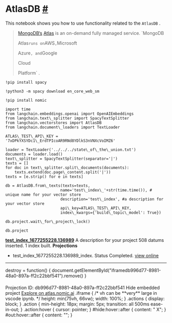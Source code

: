  AtlasDB
 [#](#atlasdb "Permalink to this headline")
=====================================================
 This notebook shows you how to use functionality related to the
 `AtlasDB`
 .
> 
> 
> 
> [MongoDB‘s](https://www.mongodb.com/) 
> [Atlas](https://www.mongodb.com/cloud/atlas) 
>  is an on-demand fully managed service.
>  `MongoDB
>  
> 
>  Atlas`
>  runs on
>  `AWS`
>  ,
>  `Microsoft
>  
> 
>  Azure`
>  , and
>  `Google
>  
> 
>  Cloud
>  
> 
>  Platform`
>  .
>  
> 
> 
> 
> 
```
!pip install spacy
```
```
!python3 -m spacy download en_core_web_sm
```
```
!pip install nomic
```
```
import time
from langchain.embeddings.openai import OpenAIEmbeddings
from langchain.text\_splitter import SpacyTextSplitter
from langchain.vectorstores import AtlasDB
from langchain.document\_loaders import TextLoader
```
```
ATLAS\_TEST\_API\_KEY = '7xDPkYXSYDc1\_ErdTPIcoAR9RNd8YDlkS3nVNXcVoIMZ6'
```
```
loader = TextLoader('../../../state\_of\_the\_union.txt')
documents = loader.load()
text\_splitter = SpacyTextSplitter(separator='|')
texts = []
for doc in text\_splitter.split\_documents(documents):
    texts.extend(doc.page\_content.split('|'))
texts = [e.strip() for e in texts]
```
```
db = AtlasDB.from\_texts(texts=texts,
                        name='test\_index\_'+str(time.time()), # unique name for your vector store
                        description='test\_index', #a description for your vector store
                        api\_key=ATLAS\_TEST\_API\_KEY,
                        index\_kwargs={'build\_topic\_model': True})
```
```
db.project.wait\_for\_project\_lock()
```
```
db.project
```
**[test\_index\_1677255228.136989](https://atlas.nomic.ai/dashboard/project/ee2354a3-7f9a-4c6b-af43-b0cda09d7198)**
 A description for your project 508 datums inserted.
 1 index built.
**Projections** 
* test\_index\_1677255228.136989\_index. Status Completed.
 [view online](https://atlas.nomic.ai/map/ee2354a3-7f9a-4c6b-af43-b0cda09d7198/db996d77-8981-48a0-897a-ff2c22bbf541)
---
 destroy = function() {
 document.getElementById("iframedb996d77-8981-48a0-897a-ff2c22bbf541").remove()
 }
#### 
 Projection ID: db996d77-8981-48a0-897a-ff2c22bbf541
 Hide embedded project
[Explore on atlas.nomic.ai](https://atlas.nomic.ai/map/ee2354a3-7f9a-4c6b-af43-b0cda09d7198/db996d77-8981-48a0-897a-ff2c22bbf541) 
 .iframe {
 /\* vh can be \*\*very\*\* large in vscode ipynb. \*/
 height: min(75vh, 66vw);
 width: 100%;
 }
 .actions {
 display: block;
 }
 .action {
 min-height: 18px;
 margin: 5px;
 transition: all 500ms ease-in-out;
 }
 .action:hover {
 cursor: pointer;
 }
 #hide:hover::after {
 content: " X";
 }
 #out:hover::after {
 content: "";
 }